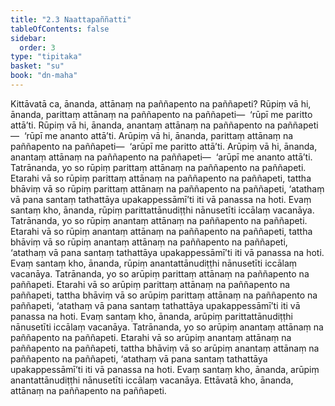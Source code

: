 ```yaml
---
title: "2.3 Naattapaññatti"
tableOfContents: false
sidebar:
  order: 3
type: "tipitaka"
basket: "su"
book: "dn-maha"
---
```



<DynamicBreadcrumb />

<Division number="119" book="dn-maha" bookNo="7" page="55">

<Paragraph number="225" book="dn-maha">
Kittāvatā ca, ānanda, attānaṃ na paññapento na paññapeti? Rūpiṃ vā hi, ānanda, parittaṃ attānaṃ na paññapento na paññapeti—  ‘rūpī me paritto attā’ti. Rūpiṃ vā hi, ānanda, anantaṃ attānaṃ na paññapento na paññapeti—  ‘rūpī me ananto attā’ti. Arūpiṃ vā hi, ānanda, parittaṃ attānaṃ na paññapento na paññapeti—  ‘arūpī me paritto attā’ti. Arūpiṃ vā hi, ānanda, anantaṃ attānaṃ na paññapento na paññapeti—  ‘arūpī me ananto attā’ti.
</Paragraph>

</Division>
<Division number="120" book="dn-maha" bookNo="7" page="55">

<Paragraph number="226" book="dn-maha">
Tatrānanda, yo so rūpiṃ parittaṃ attānaṃ na paññapento na paññapeti. Etarahi vā so rūpiṃ parittaṃ attānaṃ na paññapento na paññapeti, tattha bhāviṃ vā so rūpiṃ parittaṃ attānaṃ na paññapento na paññapeti, ‘atathaṃ vā pana santaṃ tathattāya upakappessāmī’ti iti vā panassa na hoti. Evaṃ santaṃ kho, ānanda, rūpiṃ parittattānudiṭṭhi nānusetīti iccālaṃ vacanāya.
</Paragraph>

<Paragraph number="227" book="dn-maha">
Tatrānanda, yo so rūpiṃ anantaṃ attānaṃ na paññapento na paññapeti. Etarahi vā so rūpiṃ anantaṃ attānaṃ na paññapento na paññapeti, tattha bhāviṃ vā so rūpiṃ anantaṃ attānaṃ na paññapento na paññapeti, ‘atathaṃ vā pana santaṃ tathattāya upakappessāmī’ti iti vā panassa na hoti. Evaṃ santaṃ kho, ānanda, rūpiṃ anantattānudiṭṭhi nānusetīti iccālaṃ vacanāya.
</Paragraph>

<Paragraph number="228" book="dn-maha">
Tatrānanda, yo so arūpiṃ parittaṃ attānaṃ na paññapento na paññapeti. Etarahi vā so arūpiṃ parittaṃ attānaṃ na paññapento na paññapeti, tattha bhāviṃ vā so arūpiṃ parittaṃ attānaṃ na paññapento na paññapeti, ‘atathaṃ vā pana santaṃ tathattāya upakappessāmī’ti iti vā panassa na hoti. Evaṃ santaṃ kho, ānanda, arūpiṃ parittattānudiṭṭhi nānusetīti iccālaṃ vacanāya.
</Paragraph>

<Paragraph number="229" book="dn-maha">
Tatrānanda, yo so arūpiṃ anantaṃ attānaṃ na paññapento na paññapeti. Etarahi vā so arūpiṃ anantaṃ attānaṃ na paññapento na paññapeti, tattha bhāviṃ vā so arūpiṃ anantaṃ attānaṃ na paññapento na paññapeti, ‘atathaṃ vā pana santaṃ tathattāya upakappessāmī’ti iti vā panassa na hoti. Evaṃ santaṃ kho, ānanda, arūpiṃ anantattānudiṭṭhi nānusetīti iccālaṃ vacanāya. Ettāvatā kho, ānanda, attānaṃ na paññapento na paññapeti.
</Paragraph>
</Division>